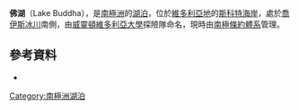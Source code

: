 {{Coord|78|3|S|163|46|E|source:GNIS|display=title}}

'''佛湖'''（Lake Buddha），是[[南極洲|南極洲]]的[[湖泊|湖泊]]，位於[[維多利亞地|維多利亞地]]的[[斯科特海岸|斯科特海岸]]，處於[[喬伊斯冰川|喬伊斯冰川]]南側，由[[威靈頓維多利亞大學|威靈頓維多利亞大學]]探險隊命名，現時由[[南極條約體系|南極條約體系]]管理。

==參考資料==
* {{usgs-gazetteer|id=2100|name=Buddha, Lake}}

{{DEFAULTSORT:Lake Buddha}}
[[Category:南極洲湖泊|Category:南極洲湖泊]]


{{ScottCoast-geo-stub}}